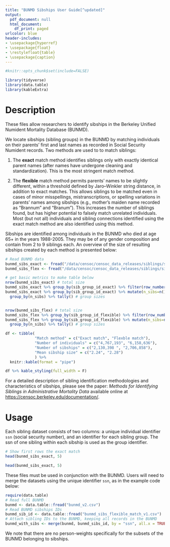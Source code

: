 ```yaml
---
title: "BUNMD Sibships User Guide[^updated]"
output:
  pdf_document: null
  html_document:
    df_print: paged
urlcolor: blue
header-includes:
- \usepackage{hyperref}
- \usepackage{float}
- \restylefloat{table}
- \usepackage{caption}
---
```

[^updated]: Last updated: `r format(Sys.time(), '%d %B, %Y')`

\vspace{-10truemm}

<!-- Since we do not have a full codebook for this dataset, this document serves a mini users guide that users will download at the same time they download the package. -->


```r
#knitr::opts_chunk$set(include=FALSE)

```


```r
library(tidyverse)
library(data.table)
library(kableExtra)
```

# Description

These files allow researchers to identify sibships in the Berkeley Unified Numident Mortality Database (BUNMD).

We locate sibships (sibling groups) in the BUNMD by matching individuals on their parents' first and last names as recorded in Social Security Numident records. Two methods are used to to match siblings:

1) The **exact** match method identifies siblings only with exactly identical parent names (after names have undergone cleaning and standardization). This is the most stringent match method.

2) The **flexible** match method permits parents' names to be slightly different, within a threshold defined by Jaro–Winkler string distance, in addition to exact matches. This allows siblings to be matched even in cases of minor misspellings, mistranscriptions, or spelling variations in parents' names among sibships (e.g., mother's maiden name recorded as "Brannum" and "Branum"). This increases the number of siblings found, but has higher potential to falsely match unrelated individuals. Most (but not all) individuals and sibling connections identified using the exact match method are also identified using this method.

Sibships are identified among individuals in the BUNMD who died at age 65+ in the years 1988-2005. They may be of any gender composition and contain from 2 to 9 siblings each. An overview of the size of resulting sibships created by each method is presented below:


```r
# Read BUNMD data
bunmd_sibs_exact <- fread("/data/censoc/censoc_data_releases/siblings/siblings_v1/bunmd_siblings_v1/bunmd_sibs_exact_match_v1.csv")
bunmd_sibs_flex <- fread("/data/censoc/censoc_data_releases/siblings/siblings_v1/bunmd_siblings_v1/bunmd_sibs_flexible_match_v1.csv")
```

```r
# get basic metrics to make table below
nrow(bunmd_sibs_exact) # total size
bunmd_sibs_exact %>% group_by(sib_group_id_exact) %>% filter(row_number() == 1) %>% nrow() # number of groups
bunmd_sibs_exact %>% group_by(sib_group_id_exact) %>% mutate(n_sibs=n()) %>% ungroup() %>% 
  group_by(n_sibs) %>% tally() # group sizes


nrow(bunmd_sibs_flex) # total size
bunmd_sibs_flex %>% group_by(sib_group_id_flexible) %>% filter(row_number() == 1) %>% nrow() # number of groups
bunmd_sibs_flex %>% group_by(sib_group_id_flexible) %>% mutate(n_sibs=n()) %>% ungroup() %>% 
  group_by(n_sibs) %>% tally() # group sizes

```


```r
df <- tibble(
             "Match method" = c("Exact match", "Flexble match"),
             "Number of individuals" = c("4,767,193", "6,158,636"),
             "Number of sibships" = c("2,130,398 ", "2,706,858"),
             "Mean sibship size" = c("2.24", "2.28")
             ) %>% 
  knitr::kable(format = "pipe")
```

```r
df %>% kable_styling(full_width = F)
```


For a detailed description of sibling identification methodologies and characteristics of sibships, please see the paper: *Methods for Identifying Siblings in Administrative Mortality Data* available online at [https://censoc.berkeley.edu/documentation/](https://censoc.berkeley.edu/documentation/).


# Usage

Each sibling dataset consists of two columns: a unique individual identifier `ssn` (social security number), and an identifier for each sibling group. The ssn of one sibling within each sibship is used as the group identifier.

\vspace{15pt}


```r
# Show first rows the exact match
head(bunmd_sibs_exact, 5)
```

```r
head(bunmd_sibs_exact, 5)
```

\vspace{15pt}

These files must be used in conjunction with the BUNMD. Users will need to merge the datasets using the unique identifier `ssn`, as in the example code below:
```r
require(data.table)
# Read full BUNMD 
bunmd <- data.table::fread("bunmd_v2.csv")
# Read BUNMD sibships IDs
bunmd_sib_id <- data.table::fread("bunmd_sibs_flexible_match_v1.csv")
# Attach sibling IDs to the BUNMD, keeping all records in the BUNMD
bunmd_with_sibs <- merge(bunmd, bunmd_sibs_id, by = "ssn", all.x = TRUE)
```
We note that there are no person-weights specifically for the subsets of the BUNMD belonging to sibships.


